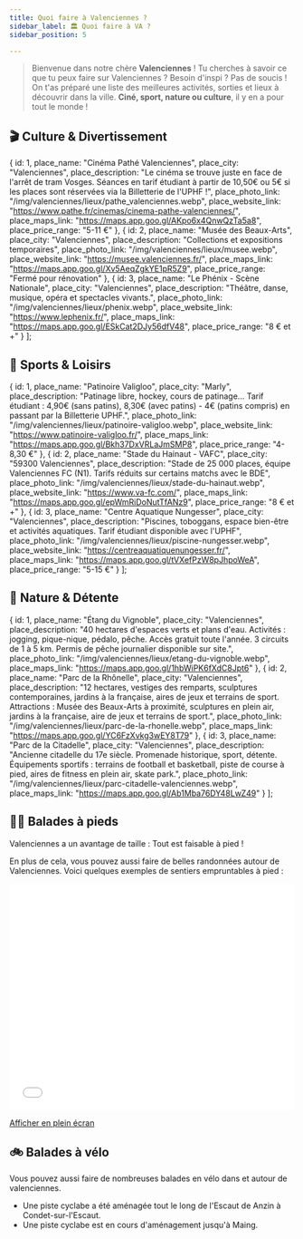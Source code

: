 ```yaml
---
title: Quoi faire à Valenciennes ?
sidebar_label: 🏛️ Quoi faire à VA ?
sidebar_position: 5

---
```


> Bienvenue dans notre chère **Valenciennes** ! Tu cherches à savoir ce que tu peux faire sur Valenciennes ? Besoin d'inspi ? Pas de soucis ! On t'as préparé une liste des meilleures activités, sorties et lieux à découvrir dans la ville. **Ciné, sport, nature ou culture**, il y en a pour tout le monde !


## 🎬 Culture & Divertissement


  {
    id: 1,
    place_name: "Cinéma Pathé Valenciennes",
    place_city: "Valenciennes",
    place_description: "Le cinéma se trouve juste en face de l'arrêt de tram Vosges. Séances en tarif étudiant à partir de 10,50€ ou 5€ si les places sont réservées via la Billetterie de l'UPHF !",
    place_photo_link: "/img/valenciennes/lieux/pathe_valenciennes.webp",
    place_website_link: "https://www.pathe.fr/cinemas/cinema-pathe-valenciennes/",
    place_maps_link: "https://maps.app.goo.gl/AKpo6x4QnwQzTa5a8",
    place_price_range: "5-11 €"
  },
  {
    id: 2,
    place_name: "Musée des Beaux-Arts",
    place_city: "Valenciennes",
    place_description: "Collections et expositions temporaires",
    place_photo_link: "/img/valenciennes/lieux/musee.webp",
    place_website_link: "https://musee.valenciennes.fr/",
    place_maps_link: "https://maps.app.goo.gl/Xv5AeqZgkYE1pR5Z9",
    place_price_range: "Fermé pour rénovation"
  },
  {
    id: 3,
    place_name: "Le Phénix - Scène Nationale",
    place_city: "Valenciennes",
    place_description: "Théâtre, danse, musique, opéra et spectacles vivants.",
    place_photo_link: "/img/valenciennes/lieux/phenix.webp",
    place_website_link: "https://www.lephenix.fr/",
    place_maps_link: "https://maps.app.goo.gl/ESkCat2DJy56dfV48",
    place_price_range: "8 € et +"
  }
];

<PlaceCardGrid places={cultureEntertainmentPlaces} />



## 🏒 Sports & Loisirs

  {
    id: 1,
    place_name: "Patinoire Valigloo",
    place_city: "Marly",
    place_description: "Patinage libre, hockey, cours de patinage... Tarif étudiant : 4,90€ (sans patins), 8,30€ (avec patins) - 4€ (patins compris) en passant par la Billetterie UPHF.",
    place_photo_link: "/img/valenciennes/lieux/patinoire-valigloo.webp",
    place_website_link: "https://www.patinoire-valigloo.fr/",
    place_maps_link: "https://maps.app.goo.gl/Bkh37DxVRLaJmSMP8",
    place_price_range: "4-8,30 €"
  },
  {
    id: 2,
    place_name: "Stade du Hainaut - VAFC",
    place_city: "59300 Valenciennes",
    place_description: "Stade de 25 000 places, équipe Valenciennes FC (N1). Tarifs réduits sur certains matchs avec le BDE",
    place_photo_link: "/img/valenciennes/lieux/stade-du-hainaut.webp",
    place_website_link: "https://www.va-fc.com/",
    place_maps_link: "https://maps.app.goo.gl/epWmRiDoNutTfANz9",
    place_price_range: "8 € et +"
  },
  {
    id: 3,
    place_name: "Centre Aquatique Nungesser",
    place_city: "Valenciennes",
    place_description: "Piscines, toboggans, espace bien-être et activités aquatiques. Tarif étudiant disponible avec l'UPHF",
    place_photo_link: "/img/valenciennes/lieux/piscine-nungesser.webp",
    place_website_link: "https://centreaquatiquenungesser.fr/",
    place_maps_link: "https://maps.app.goo.gl/tVXefPzW8pJhpoWeA",
    place_price_range: "5-15 €"
  }
];

<PlaceCardGrid places={sportsPlaces} />

## 🌳 Nature & Détente

  {
    id: 1,
    place_name: "Étang du Vignoble",
    place_city: "Valenciennes",
    place_description: "40 hectares d'espaces verts et plans d'eau. Activités : jogging, pique-nique, pédalo, pêche. Accès gratuit toute l'année. 3 circuits de 1 à 5 km. Permis de pêche journalier disponible sur site.",
    place_photo_link: "/img/valenciennes/lieux/etang-du-vignoble.webp",
    place_maps_link: "https://maps.app.goo.gl/1hbWiPK6fXdC8Jpt6"
  },
  {
    id: 2,
    place_name: "Parc de la Rhônelle",
    place_city: "Valenciennes",
    place_description: "12 hectares, vestiges des remparts, sculptures contemporaines, jardins à la française, aires de jeux et terrains de sport. Attractions : Musée des Beaux-Arts à proximité, sculptures en plein air, jardins à la française, aire de jeux et terrains de sport.",
    place_photo_link: "/img/valenciennes/lieux/parc-de-la-rhonelle.webp",
    place_maps_link: "https://maps.app.goo.gl/YC6FzXvkg3wEY8T79"
  },
  {
    id: 3,
    place_name: "Parc de la Citadelle",
    place_city: "Valenciennes",
    place_description: "Ancienne citadelle du 17e siècle. Promenade historique, sport, détente. Équipements sportifs : terrains de football et basketball, piste de course à pied, aires de fitness en plein air, skate park.",
    place_photo_link: "/img/valenciennes/lieux/parc-citadelle-valenciennes.webp",
    place_maps_link: "https://maps.app.goo.gl/Ab1Mba76DY48LwZ49"
  }
];

<PlaceCardGrid places={naturePlaces} />



## 🚶‍➡️ Balades à pieds

Valenciennes a un avantage de taille : Tout est faisable à pied !

En plus de cela, vous pouvez aussi faire de belles randonnées autour de Valenciennes. Voici quelques exemples de sentiers empruntables à pied :

<iframe width="100%" height="400px" frameborder="0" allowfullscreen allow="geolocation" src="//umap.openstreetmap.fr/en/map/sentiers-de-randonnees-autour-de-valenciennes_1245716?scaleControl=false&miniMap=false&scrollWheelZoom=true&zoomControl=true&editMode=disabled&moreControl=false&searchControl=null&tilelayersControl=null&embedControl=false&datalayersControl=true&onLoadPanel=none&captionBar=false&captionMenus=true&fullscreenControl=false#12/50.2973/3.5263"></iframe><p><a href="//umap.openstreetmap.fr/en/map/sentiers-de-randonnees-autour-de-valenciennes_1245716?scaleControl=false&miniMap=false&scrollWheelZoom=true&zoomControl=true&editMode=disabled&moreControl=false&searchControl=null&tilelayersControl=null&embedControl=false&datalayersControl=true&onLoadPanel=none&captionBar=false&captionMenus=true&fullscreenControl=false#12/50.2973/3.5263">Afficher en plein écran</a></p>

## 🚲 Balades à vélo

Vous pouvez aussi faire de nombreuses balades en vélo dans et autour de valenciennes.

- Une piste cyclabe a été aménagée tout le long de l'Escaut de Anzin à Condet-sur-l'Escaut.
- Une piste cyclabe est en cours d'aménagement jusqu'à Maing.